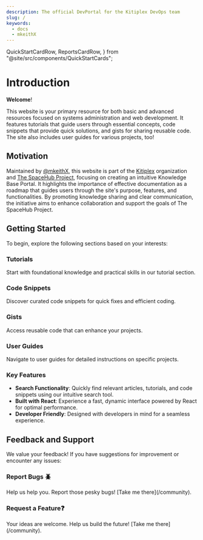```yaml
---
description: The official DevPortal for the Kitiplex DevOps team
slug: /
keywords:
  - docs
  - mkeithX
---
```


  QuickStartCardRow,
  ReportsCardRow,
} from "@site/src/components/QuickStartCards";


# Introduction
**Welcome**! 

This website is your primary resource for both basic and advanced resources focused on systems administration and web development. It features tutorials that guide users through essential concepts, code snippets that provide quick solutions, and gists for sharing reusable code. The site also includes user guides for various projects, too!

## Motivation
Maintained by [@mkeithX](https://github.com/mkeithx), this website is part of the [Kitiplex](https://github.com/kitiplex) organization and [The SpaceHub Project](/foobar), focusing on creating an intuitive Knowledge Base Portal. It highlights the importance of effective documentation as a roadmap that guides users through the site's purpose, features, and functionalities. By promoting knowledge sharing and clear communication, the initiative aims to enhance collaboration and support the goals of The SpaceHub Project.


<!-- Effective documentation acts as a roadmap, guiding users through the website's purpose, features, and functionalities. It fosters knowledge sharing and ensures that everyone involved understands the underlying processes and design choices. By prioritizing clear communication, this initiative aims to enhance collaboration within the Kitiplex organization and support the overall goals of The SpaceHub Project. -->

<!-- ### Importance
Effective documentation serves as a roadmap, guiding new team members through the project's purpose, functionality, and usage. It fosters knowledge sharing and ensures that everyone understands the codebase and design decisions. -->

<!-- ### Impact
Without proper documentation, teams may face confusion, miscommunication, and duplicated efforts. This can lead to wasted time and resources, negatively impacting productivity. For new members, a lack of documentation can hinder onboarding, making clear resources essential. -->

## Getting Started

To begin, explore the following sections based on your interests:

<Columns className='item margin-bottom-lg' > 

<Column  className='text--left item  padding--sm'>
<Card shadow='tl'  style={{border: '1.5px solid var(--ifm-color-primary)', height:'100%'}}>
    <CardHeader>
      <h3>Tutorials</h3>
    </CardHeader>
    <CardBody>
      Start with foundational knowledge and practical skills in our tutorial section.
    </CardBody>
  </Card>
</Column>

<Column  className='text--left item  padding--sm'>
<Card shadow='tl'style={{border: '1.5px solid var(--ifm-color-primary)', height:'100%'}}>
    <CardHeader>
      <h3>Code Snippets</h3>
    </CardHeader>
    <CardBody>
    Discover curated code snippets for quick fixes and efficient coding.
    </CardBody>
  </Card>
</Column>


</Columns> 
<Columns className='item margin-bottom-lg' > 

<Column  className='text--left item  padding--sm'>
<Card shadow='tl'  style={{border: '1.5px solid var(--ifm-color-primary)', height:'100%'}}>
    <CardHeader>
      <h3>Gists</h3>
    </CardHeader>
    <CardBody>
      Access reusable code that can enhance your projects.
    </CardBody>
  </Card>
</Column>

<Column  className='text--left item  padding--sm'>
<Card shadow='tl'style={{border: '1.5px solid var(--ifm-color-primary)', height:'100%'}}>
    <CardHeader>
      <h3>User Guides</h3>
    </CardHeader>
    <CardBody>
    Navigate to user guides for detailed instructions on specific projects.
    </CardBody>
  </Card>
</Column>


</Columns> 

<!-- ## Purpose

Our documentation is designed to empower users with:

- **Tutorials**: Step-by-step guides that cover essential concepts in systems administration and web development.
- **Code Snippets**: Quick solutions to common coding challenges for efficient implementation.
- **Gists**: Shareable, reusable code snippets that facilitate collaboration across projects.
- **User Guides**: Comprehensive resources tailored to various projects, providing detailed insights and instructions. -->


<!-- 
## Who Should Use This Documentation?

- **Systems Administrators**: Access practical resources and tutorials to streamline administrative tasks and improve system performance.
- **Web Developers**: Find guides and code snippets to enhance your development skills and workflow efficiency.
- **Project Managers**: Utilize user guides to grasp project specifics and foster better collaboration with technical teams. -->

### Key Features

- **Search Functionality**: Quickly find relevant articles, tutorials, and code snippets using our intuitive search tool.
- **Built with React**: Experience a fast, dynamic interface powered by React for optimal performance.
- **Developer Friendly**: Designed with developers in mind for a seamless experience.


## Feedback and Support


We value your feedback! If you have suggestions for improvement or encounter any issues:

<Columns className='item margin-bottom-lg' > 

<Column  className='text--left item  padding--sm'>
<Card shadow='tl'  style={{border: '1.5px solid var(--ifm-color-primary)', height:'100%'}}>
    <CardHeader>
      <h3>Report Bugs 🪲</h3>
    </CardHeader>
    <CardBody>
      Help us help you. Report those pesky bugs! [Take me there](/community).
    </CardBody>
  </Card>
</Column>

<Column  className='text--left item  padding--sm'>
<Card shadow='tl'style={{border: '1.5px solid var(--ifm-color-primary)', height:'100%'}}>
    <CardHeader>
      <h3>Request a Feature❓</h3>
    </CardHeader>
    <CardBody>
      Your ideas are welcome. Help us build the future! [Take me there](/community).
    </CardBody>
  </Card>
</Column>

</Columns> 





<!-- ## Stay Updated

Don’t forget to check our **Changelog** regularly for updates on new tutorials, code snippets, and project guides. We are dedicated to keeping our documentation current and helpful.

Thank you for visiting our Documentation Hub. We hope you find these resources valuable as you navigate your journey in systems administration and web development! -->


<KitimiLogo class="logoBadge"/>